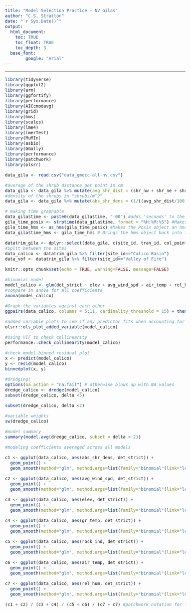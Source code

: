 ```yaml
---
title: "Model Selection Practice - NV Gilas"
author: "C.S. Stratton"
date: "`r Sys.Date()`"
output: 
  html_document:
    toc: TRUE
    toc_float: TRUE
    toc_depth: 3
  base_font:
        google: "Arial"
---
```

<style type="text/css">

body{ /* Normal  */
      font-size: 16px;
      text-align: justified;
}


h1 { /* Header 1 */
  font-size: 42px;
  color: darkblue;
  text-decoration: underline;
  }

h2 { /* Header 2 */
  font-size: 30px;
  color: orangered;
  }


h3 { /* Header 2 */
  font-size: 24px;
  color: Black;
  }
  
</style>
---

```r
library(tidyverse)
library(ggplot2)
library(arm)
library(ggfortify)
library(performance)
library(AICcmodavg)
library(grid)
library(hms)
library(scales)
library(lme4)
library(lmerTest)
library(MuMIn)
library(asbio)
library(GGally)
library(performance)
library(patchwork)
library(olsrr)

data_gila <- read.csv("data_gmocc-all-nv.csv")

#average of the shrub distance per point in cm
data_gila <- data_gila %>% mutate(avg_shr_dist = (shr_nw + shr_ne + shr_se + shr_sw) / 4)
#density of the shrubs in "shrubs/m^2"
data_gila <- data_gila %>% mutate(abs_shr_dens = (1/((avg_shr_dist/100))^2))

# making time graphable
data_gila$time <- paste0(data_gila$time, ":00") #adds 'seconds' to the data to put it in "%H:%M:%S" format
gila_time_posix <- strptime(data_gila$time, format = "%H:%M:%S") #Makes the "time" column character data a "POSIXlt" object
gila_time_hms <- as_hms(gila_time_posix) #Makes the Posix object an hms (hours, minutes, seconds) class object
data_gila$time_hms <- gila_time_hms # Brings the hms object back into the dataframe as a new column named "time_hms"

datatrim_gila <- dplyr::select(data_gila, c(site_id, tran_id, col_point, date, elev, avg_wind_spd, air_temp, rel_hum, gr_temp, rock_ind, abs_shr_dens, time_hms, det_strict, det_type_strict))
#Split between the sites
data_calico <- datatrim_gila %>% filter(site_id=="Calico Basin")
data_vof <- datatrim_gila %>% filter(site_id=="Valley of Fire")

knitr::opts_chunk$set(echo = TRUE, warning=FALSE, message=FALSE)
```



```r
#binomial model
model_calico <- glm(det_strict ~ elev + avg_wind_spd + air_temp + rel_hum + gr_temp + rock_ind + abs_shr_dens, data=data_calico, family=binomial(link="logit"))
#compare in anova for all coefficients
anova(model_calico)
```

```r
#Graph the variables against each other
ggpairs(data_calico, columns = 5:11, cardinality_threshold = 15) + theme_bw()
```

```r
#added variable plots to see if any predictor fits when accounting for the others
olsrr::ols_plot_added_variable(model_calico)
```

```r
#Using VIF to check collinearity
performance::check_collinearity(model_calico)
```

```r
#check model binned residual plot
x <- predict(model_calico)
y <- resid(model_calico)
binnedplot(x, y)
```

```r
#dredging!
options(na.action = "na.fail") # otherwise blows up with NA values
dredge_calico <- dredge(model_calico)
subset(dredge_calico, delta <5)
```

```r
subset(dredge_calico, delta <2)
```

```r
#variable weights
sw(dredge_calico)
```

```r
#model summary
summary(model.avg(dredge_calico, subset = delta < 2))
```

```r
#modeling coefficients averaged across all models

c1 <- ggplot(data_calico, aes(abs_shr_dens, det_strict)) + 
  geom_point() +
  geom_smooth(method="glm", method.args=list(family="binomial"(link="logit")))

c2 <- ggplot(data_calico, aes(avg_wind_spd, det_strict)) + 
  geom_point() +
  geom_smooth(method="glm", method.args=list(family="binomial"(link="logit")))

c3 <- ggplot(data_calico, aes(elev, det_strict)) + 
  geom_point() +
  geom_smooth(method="glm", method.args=list(family="binomial"(link="logit")))

c4 <- ggplot(data_calico, aes(gr_temp, det_strict)) + 
  geom_point() +
  geom_smooth(method="glm", method.args=list(family="binomial"(link="logit")))

c5 <- ggplot(data_calico, aes(rock_ind, det_strict)) + 
  geom_point() +
  geom_smooth(method="glm", method.args=list(family="binomial"(link="logit")))

c6 <- ggplot(data_calico, aes(air_temp, det_strict)) + 
  geom_point() +
  geom_smooth(method="glm", method.args=list(family="binomial"(link="logit")))

c7 <- ggplot(data_calico, aes(rel_hum, det_strict)) + 
  geom_point() +
  geom_smooth(method="glm", method.args=list(family="binomial"(link="logit")))

(c1 + c2) / (c3 + c4) / (c5 + c6) / (c7 + c7) #patchwork notation for figure alignment

```

